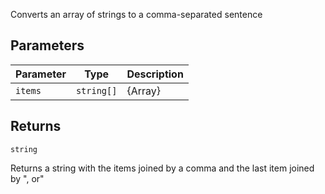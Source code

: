 Converts an array of strings to a comma-separated sentence

## Parameters

| Parameter | Type                  | Description     |
| --------- | --------------------- | --------------- |
| `items`   | <code>string[]</code> | {Array<string>} |

## Returns

`string`

Returns a string with the items joined by a comma and the last item joined by ", or"
